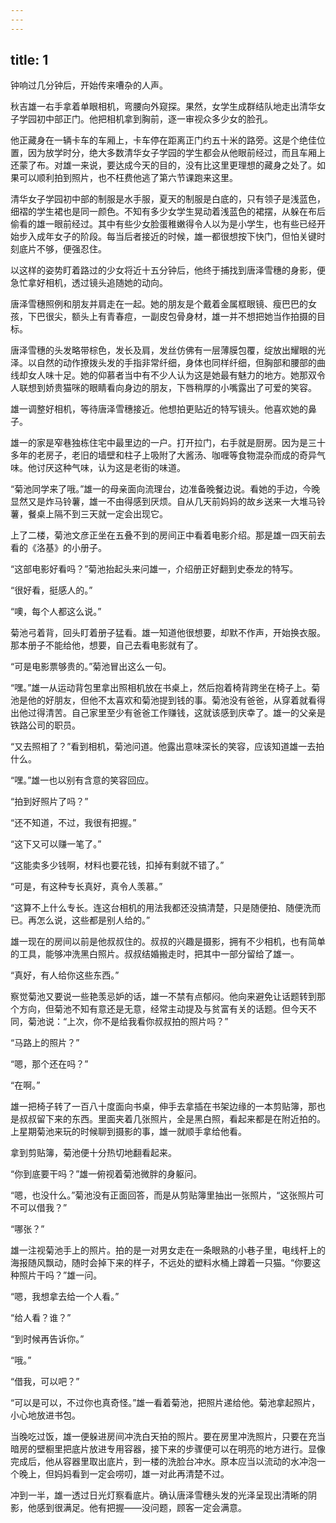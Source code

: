 ```yaml
---
---
---
```

title: 1
---



钟响过几分钟后，开始传来嘈杂的人声。

秋吉雄一右手拿着单眼相机，弯腰向外窥探。果然，女学生成群结队地走出清华女子学园初中部正门。他把相机拿到胸前，逐一审视众多少女的脸孔。

他正藏身在一辆卡车的车厢上，卡车停在距离正门约五十米的路旁。这是个绝佳位置，因为放学时分，绝大多数清华女子学园的学生都会从他眼前经过，而且车厢上还蒙了布。对雄一来说，要达成今天的目的，没有比这里更理想的藏身之处了。如果可以顺利拍到照片，也不枉费他逃了第六节课跑来这里。

清华女子学园初中部的制服是水手服，夏天的制服是白底的，只有领子是浅蓝色，细褶的学生裙也是同一颜色。不知有多少女学生晃动着浅蓝色的裙摆，从躲在布后偷看的雄一眼前经过。其中有些少女脸蛋稚嫩得令人以为是小学生，也有些已经开始步入成年女子的阶段。每当后者接近的时候，雄一都很想按下快门，但怕关键时刻底片不够，便强忍住。

以这样的姿势盯着路过的少女将近十五分钟后，他终于捕找到唐泽雪穗的身影，便急忙拿好相机，透过镜头追随她的动向。

唐泽雪穗照例和朋友并肩走在一起。她的朋友是个戴着金属框眼镜、瘦巴巴的女孩，下巴很尖，额头上有青春痘，一副皮包骨身材，雄一并不想把她当作拍摄的目标。

唐泽雪穗的头发略带棕色，发长及肩，发丝仿佛有一层薄膜包覆，绽放出耀眼的光泽。以自然的动作撩拨头发的手指非常纤细，身体也同样纤细，但胸部和腰部的曲线却女人味十足。她的仰慕者当中有不少人认为这是她最有魅力的地方。她那双令人联想到娇贵猫咪的眼睛看向身边的朋友，下唇稍厚的小嘴露出了可爱的笑容。

雄一调整好相机，等待唐泽雪穗接近。他想拍更贴近的特写镜头。他喜欢她的鼻子。

雄一的家是窄巷独栋住宅中最里边的一户。打开拉门，右手就是厨房。因为是三十多年的老房子，老旧的墙壁和柱子上吸附了大酱汤、咖喱等食物混杂而成的奇异气味。他讨厌这种气味，认为这是老街的味道。

“菊池同学来了哦。”雄一的母亲面向流理台，边准备晚餐边说。看她的手边，今晚显然又是炸马铃薯，雄一不由得感到厌烦。自从几天前妈妈的故乡送来一大堆马铃薯，餐桌上隔不到三天就一定会出现它。

上了二楼，菊池文彦正坐在五叠不到的房间正中看着电影介绍。那是雄一四天前去看的《洛基》的小册子。

“这部电影好看吗？”菊池抬起头来问雄一，介绍册正好翻到史泰龙的特写。

“很好看，挺感人的。”

“噢，每个人都这么说。”

菊池弓着背，回头盯着册子猛看。雄一知道他很想要，却默不作声，开始换衣服。那本册子不能给他，想要，自己去看电影就有了。

“可是电影票够贵的。”菊池冒出这么一句。

“嘿。”雄一从运动背包里拿出照相机放在书桌上，然后抱着椅背跨坐在椅子上。菊池是他的好朋友，但他不太喜欢和菊池提到钱的事。菊池没有爸爸，从穿着就看得出他过得清苦。自己家里至少有爸爸工作赚钱，这就该感到庆幸了。雄一的父亲是铁路公司的职员。

“又去照相了？”看到相机，菊池问道。他露出意味深长的笑容，应该知道雄一去拍什么。

“嘿。”雄一也以别有含意的笑容回应。

“拍到好照片了吗？”

“还不知道，不过，我很有把握。”

“这下又可以赚一笔了。”

“这能卖多少钱啊，材料也要花钱，扣掉有剩就不错了。”

“可是，有这种专长真好，真令人羡慕。”

“这算不上什么专长。连这台相机的用法我都还没搞清楚，只是随便拍、随便洗而已。再怎么说，这些都是别人给的。”

雄一现在的房间以前是他叔叔住的。叔叔的兴趣是摄影，拥有不少相机，也有简单的工具，能够冲洗黑白照片。叔叔结婚搬走时，把其中一部分留给了雄一。

“真好，有人给你这些东西。”

察觉菊池又要说一些艳羡忌妒的话，雄一不禁有点郁闷。他向来避免让话题转到那个方向，但菊池不知有意还是无意，经常主动提及与贫富有关的话题。但今天不同，菊池说：“上次，你不是给我看你叔叔拍的照片吗？”

“马路上的照片？”

“嗯，那个还在吗？”

“在啊。”

雄一把椅子转了一百八十度面向书桌，伸手去拿插在书架边缘的一本剪贴簿，那也是叔叔留下来的东西。里面夹着几张照片，全是黑白照，看起来都是在附近拍的。上星期菊池来玩的时候聊到摄影的事，雄一就顺手拿给他看。

拿到剪贴簿，菊池便十分热切地翻看起来。

“你到底要干吗？”雄一俯视着菊池微胖的身躯问。

“嗯，也没什么。”菊池没有正面回答，而是从剪贴簿里抽出一张照片，“这张照片可不可以借我？”

“哪张？”

雄一注视菊池手上的照片。拍的是一对男女走在一条眼熟的小巷子里，电线杆上的海报随风飘动，随时会掉下来的样子，不远处的塑料水桶上蹲着一只猫。“你要这种照片干吗？”雄一问。

“嗯，我想拿去给一个人看。”

“给人看？谁？”

“到时候再告诉你。”

“哦。”

“借我，可以吧？”

“可以是可以，不过你也真奇怪。”雄一看着菊池，把照片递给他。菊池拿起照片，小心地放进书包。

当晚吃过饭，雄一便躲进房间冲洗白天拍的照片。要在房里冲洗照片，只要在充当暗房的壁橱里把底片放进专用容器，接下来的步骤便可以在明亮的地方进行。显像完成后，他从容器里取出底片，到一楼的洗脸台冲水。原本应当以流动的水冲泡一个晚上，但妈妈看到一定会唠叨，雄一对此再清楚不过。

冲到一半，雄一透过日光灯察看底片。确认唐泽雪穗头发的光泽呈现出清晰的阴影，他感到很满足。他有把握——没问题，顾客一定会满意。
